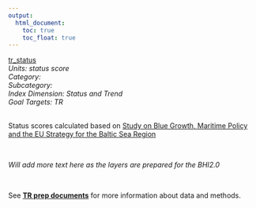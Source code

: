 ```yaml
---
output:
  html_document:
    toc: true
    toc_float: true
---
```


[tr_status](https://github.com/OHI-Science/bhi/blob/master/baltic/layers/tr_status_scores_bhi2015.csv)\
*Units: status score*\
*Category:*\
*Subcategory:*\
*Index Dimension: Status and Trend*\
*Goal Targets: TR*\
<br>

Status scores calculated based on [Study on Blue Growth, Maritime Policy and the EU Strategy for the Baltic Sea Region](https://webgate.ec.europa.eu/maritimeforum/node/3550)

<br>

*Will add more text here as the layers are prepared for the BHI2.0*

<br>

See [**TR prep documents**](https://github.com/OHI-Science/bhi-1.0-archive/blob/draft/baltic2015/prep/TR/tr_prep.md) for more information about data and methods.

<br>

